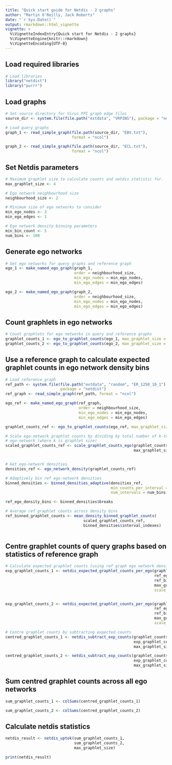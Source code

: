 ```yaml
---
title: "Quick start guide for Netdis - 2 graphs"
author: "Martin O'Reilly, Jack Roberts"
date: "`r Sys.Date()`"
output: rmarkdown::html_vignette
vignette: >
  %\VignetteIndexEntry{Quick start for Netdis - 2 graphs}
  %\VignetteEngine{knitr::rmarkdown}
  %\VignetteEncoding{UTF-8}
---
```


## Load required libraries
```r
# Load libraries
library("netdist")
library("purrr")
```

## Load graphs
```r
# Set source directory for Virus PPI graph edge files
source_dir <- system.file(file.path("extdata", "VRPINS"), package = "netdist")

# Load query graphs
graph_1 <- read_simple_graph(file.path(source_dir, "EBV.txt"),
                             format = "ncol")

graph_2 <- read_simple_graph(file.path(source_dir, "ECL.txt"),
                             format = "ncol")

```

## Set Netdis parameters
```r
# Maximum graphlet size to calculate counts and netdis statistic for.
max_graphlet_size <- 4

# Ego network neighbourhood size
neighbourhood_size <- 2

# Minimum size of ego networks to consider
min_ego_nodes <- 3
min_ego_edges <- 1

# Ego network density binning parameters
min_bin_count <- 5
num_bins <- 100
```

## Generate ego networks
```r
# Get ego networks for query graphs and reference graph
ego_1 <- make_named_ego_graph(graph_1, 
                              order = neighbourhood_size, 
                              min_ego_nodes = min_ego_nodes, 
                              min_ego_edges = min_ego_edges)

ego_2 <- make_named_ego_graph(graph_2, 
                              order = neighbourhood_size, 
                              min_ego_nodes = min_ego_nodes, 
                              min_ego_edges = min_ego_edges)
```

## Count graphlets in ego networks
```r
# Count graphlets for ego networks in query and reference graphs
graphlet_counts_1 <- ego_to_graphlet_counts(ego_1, max_graphlet_size = max_graphlet_size)
graphlet_counts_2 <- ego_to_graphlet_counts(ego_2, max_graphlet_size = max_graphlet_size)
```

## Use a reference graph to calculate expected graphlet counts in ego network density bins
```r
# Load reference graph
ref_path <- system.file(file.path("extdata", "random", "ER_1250_10_1"), 
                        package = "netdist")
ref_graph <- read_simple_graph(ref_path, format = "ncol")

ego_ref <- make_named_ego_graph(ref_graph, 
                                order = neighbourhood_size, 
                                min_ego_nodes = min_ego_nodes, 
                                min_ego_edges = min_ego_edges)

graphlet_counts_ref <- ego_to_graphlet_counts(ego_ref, max_graphlet_size = max_graphlet_size)

# Scale ego-network graphlet counts by dividing by total number of k-tuples in
# ego-network (where k is graphlet size)
scaled_graphlet_counts_ref <- scale_graphlet_counts_ego(graphlet_counts_ref, 
                                                        max_graphlet_size)


# Get ego-network densities
densities_ref <- ego_network_density(graphlet_counts_ref)

# Adaptively bin ref ego-network densities
binned_densities <- binned_densities_adaptive(densities_ref, 
                                              min_counts_per_interval = min_bin_count, 
                                              num_intervals = num_bins)

ref_ego_density_bins <- binned_densities$breaks

# Average ref graphlet counts across density bins
ref_binned_graphlet_counts <- mean_density_binned_graphlet_counts(
                                  scaled_graphlet_counts_ref, 
                                  binned_densities$interval_indexes)
  
```


## Centre graphlet counts of query graphs based on statistics of reference graph
```r
# Calculate expected graphlet counts (using ref graph ego network density bins)
exp_graphlet_counts_1 <- netdis_expected_graphlet_counts_per_ego(graphlet_counts_1, 
                                                                 ref_ego_density_bins, 
                                                                 ref_binned_graphlet_counts,
                                                                 max_graphlet_size,
                                                                 scale_fn=count_graphlet_tuples)


exp_graphlet_counts_2 <- netdis_expected_graphlet_counts_per_ego(graphlet_counts_2, 
                                                                 ref_ego_density_bins, 
                                                                 ref_binned_graphlet_counts,
                                                                 max_graphlet_size,
                                                                 scale_fn=count_graphlet_tuples)

# Centre graphlet counts by subtracting expected counts
centred_graphlet_counts_1 <- netdis_subtract_exp_counts(graphlet_counts_1,
                                                        exp_graphlet_counts_1,
                                                        max_graphlet_size)

centred_graphlet_counts_2 <- netdis_subtract_exp_counts(graphlet_counts_2,
                                                        exp_graphlet_counts_2,
                                                        max_graphlet_size)
```

## Sum centred graphlet counts across all ego networks
```r
sum_graphlet_counts_1 <- colSums(centred_graphlet_counts_1)

sum_graphlet_counts_2 <- colSums(centred_graphlet_counts_2)
```

## Calculate netdis statistics
```r

netdis_result <- netdis_uptok(sum_graphlet_counts_1, 
                              sum_graphlet_counts_2, 
                              max_graphlet_size)

print(netdis_result)
```